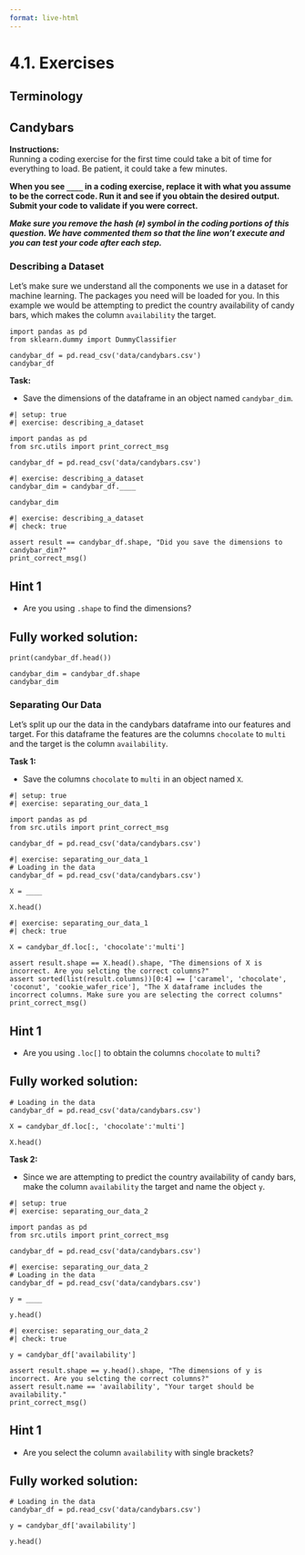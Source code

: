 ```yaml
---
format: live-html
---
```


<script src='../../src/quiz.js'></script>  

# 4.1. Exercises

## Terminology

<div id='mcq1'></div> 
<script>
    generateQuiz(
        'mcq1', 
        'Terminology: Target', 
        'Which is a synonym for targets?', 
        { 
        'Predictors': 'Not quite. You may want to have a read through of the definitions in this section.',
        'Records': 'Not quite. You may want to have a read through of the definitions in this section.',
        'Outputs': '',
        'Independent variables': 'Not quite. You may want to have a read through of the definitions in this section.'
        },
        'Outputs',
    );
</script>

<div id='mcq2'></div> 
<script>
    generateQuiz(
        'mcq2', 
        'Terminology: Feature', 
        'Which is a synonym for feature?', 
        { 
        'Testers': 'This, unfortunately, is not in the Machine learning vocabulary.',
        'Input': 'Input is a synonym for features! Well done.',
        'Examples': 'You may want to have a read through of the definitions in this section.',
        'Row': 'You may want to have a read through of the definitions in this section.'
        },
        'Input',
    );
</script>

## Candybars

**Instructions:**    
Running a coding exercise for the first time could take a bit of time for everything to load.  Be patient, it could take a few minutes. 

**When you see `____` in a coding exercise, replace it with what you assume to be the correct code. Run it and see if you obtain the desired output. Submit your code to validate if you were correct.**

_**Make sure you remove the hash (`#`) symbol in the coding portions of this question. We have commented them so that the line won't execute and you can test your code after each step.**_

### Describing a Dataset

Let's make sure we understand all the components we use in a dataset for machine learning. The packages you need will be loaded for you. In this example we would be attempting to predict the country availability of candy bars, which makes the column `availability` the target.

```pyodide
import pandas as pd
from sklearn.dummy import DummyClassifier

candybar_df = pd.read_csv('data/candybars.csv')
candybar_df
```

**Task:**<br>

- Save the dimensions of the dataframe in an object named `candybar_dim`.<br>

```pyodide
#| setup: true
#| exercise: describing_a_dataset

import pandas as pd
from src.utils import print_correct_msg

candybar_df = pd.read_csv('data/candybars.csv')
```


```pyodide
#| exercise: describing_a_dataset
candybar_dim = candybar_df.____

candybar_dim
```


```pyodide
#| exercise: describing_a_dataset
#| check: true

assert result == candybar_df.shape, "Did you save the dimensions to candybar_dim?"
print_correct_msg()
```

:::: { .hint exercise="describing_a_dataset"}
::: { .callout-note collapse="false"}

## Hint 1

- Are you using `.shape` to find the dimensions? 

:::
::::

:::: { .solution exercise="describing_a_dataset" }
::: { .callout-tip collapse="false"}

## Fully worked solution:
```pyodide
print(candybar_df.head())

candybar_dim = candybar_df.shape
candybar_dim
```

:::
::::

<div id='mcq3'></div> 
<script>
    generateQuiz(
        'mcq3', 
        'Question 1', 
        'How many features does the data have?', 
        { 
        '8': 'This is not the number of features.',
        '9': '',
        '25': 'This is not the number of features.',
        '10': 'We don’t include the index or the target as a feature.'
        },
        '9',
    );
</script>

<div id='mcq4'></div> 
<script>
    generateQuiz(
        'mcq4', 
        'Question 2', 
        'How many examples does the data have?', 
        { 
        '9': 'This is the total number of columns, not the number of examples.',
        '8': 'This is the not the number of examples.',
        '25': '',
        '26': 'This is the not the number of examples.'
        },
        '25',
    );
</script>

<div id='mcq5'></div> 
<script>
    generateQuiz(
        'mcq5', 
        'Question 3', 
        'Would this be considered classification or regression?', 
        { 
        'Classification': '',
        'Regression': 'What would we be predicting, a numerical value or categorical?'
        },
        'Classification',
    );
</script>

### Separating Our Data

Let's split up our the data in the candybars dataframe into our features and target. 
For this dataframe the features are the columns `chocolate` to `multi` and the target is the column `availability`.

**Task 1:**<br>    

- Save the columns `chocolate` to `multi` in an object named `X`.<br>

```pyodide
#| setup: true
#| exercise: separating_our_data_1

import pandas as pd
from src.utils import print_correct_msg

candybar_df = pd.read_csv('data/candybars.csv')
```


```pyodide
#| exercise: separating_our_data_1
# Loading in the data
candybar_df = pd.read_csv('data/candybars.csv')

X = ____

X.head()
```


```pyodide
#| exercise: separating_our_data_1
#| check: true

X = candybar_df.loc[:, 'chocolate':'multi']

assert result.shape == X.head().shape, "The dimensions of X is incorrect. Are you selcting the correct columns?"
assert sorted(list(result.columns))[0:4] == ['caramel', 'chocolate', 'coconut', 'cookie_wafer_rice'], "The X dataframe includes the incorrect columns. Make sure you are selecting the correct columns"
print_correct_msg()
```

:::: { .hint exercise="separating_our_data_1"}
::: { .callout-note collapse="false"}

## Hint 1

- Are you using `.loc[]` to obtain the columns `chocolate` to `multi`?

:::
::::

:::: { .solution exercise="separating_our_data_1" }
::: { .callout-tip collapse="false"}

## Fully worked solution:
```pyodide
# Loading in the data
candybar_df = pd.read_csv('data/candybars.csv')

X = candybar_df.loc[:, 'chocolate':'multi']

X.head()
```

:::
::::


**Task 2:**<br>    

- Since we are attempting to predict the country availability of candy bars, make the column `availability` the target and name the object `y`.<br>

```pyodide
#| setup: true
#| exercise: separating_our_data_2

import pandas as pd
from src.utils import print_correct_msg

candybar_df = pd.read_csv('data/candybars.csv')
```


```pyodide
#| exercise: separating_our_data_2
# Loading in the data
candybar_df = pd.read_csv('data/candybars.csv')

y = ____

y.head()
```


```pyodide
#| exercise: separating_our_data_2
#| check: true

y = candybar_df['availability']

assert result.shape == y.head().shape, "The dimensions of y is incorrect. Are you selcting the correct columns?"
assert result.name == 'availability', "Your target should be availability."
print_correct_msg()

```

:::: { .hint exercise="separating_our_data_2"}
::: { .callout-note collapse="false"}

## Hint 1

- Are you select the column `availability` with single brackets?

:::
::::

:::: { .solution exercise="separating_our_data_2" }
::: { .callout-tip collapse="false"}

## Fully worked solution:
```pyodide
# Loading in the data
candybar_df = pd.read_csv('data/candybars.csv')

y = candybar_df['availability']

y.head()
```

:::
::::
